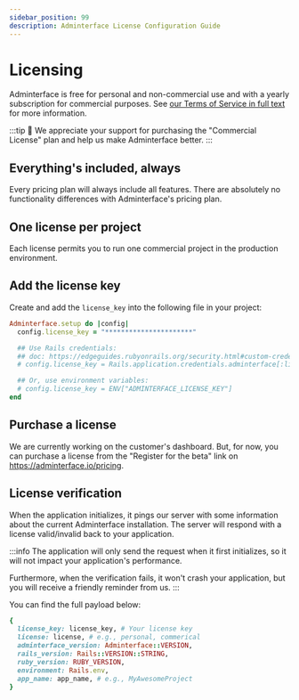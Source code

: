 ```yaml
---
sidebar_position: 99
description: Adminterface License Configuration Guide
---
```


# Licensing
Adminterface is free for personal and non-commercial use and with a yearly subscription for commercial purposes. See [our Terms of Service in full text](/docs/terms) for more information.

:::tip
🤗 We appreciate your support for purchasing the "Commercial License" plan and help us make Adminterface better.
:::

## Everything's included, always
Every pricing plan will always include all features. There are absolutely no functionality differences with Adminterface's pricing plan.

## One license per project
Each license permits you to run one commercial project in the production environment.

## Add the license key
Create and add the `license_key` into the following file in your project:
```ruby title="config/initializers/adminterface.rb" {2,6,9}
Adminterface.setup do |config|
  config.license_key = "**********************"

  ## Use Rails credentials:
  ## doc: https://edgeguides.rubyonrails.org/security.html#custom-credentials
  # config.license_key = Rails.application.credentials.adminterface[:license_key]

  ## Or, use environment variables:
  # config.license_key = ENV["ADMINTERFACE_LICENSE_KEY"]
end
```

## Purchase a license
We are currently working on the customer's dashboard. But, for now, you can purchase a license from the "Register for the beta" link on https://adminterface.io/pricing.

## License verification
When the application initializes, it pings our server with some information about the current Adminterface installation.
The server will respond with a license valid/invalid back to your application.

:::info
The application will only send the request when it first initializes, so it will not impact your application's performance.

Furthermore, when the verification fails, it won't crash your application, but you will receive a friendly reminder from us.
:::

You can find the full payload below:
```ruby
{
  license_key: license_key, # Your license key
  license: license, # e.g., personal, commerical
  adminterface_version: Adminterface::VERSION,
  rails_version: Rails::VERSION::STRING,
  ruby_version: RUBY_VERSION,
  environment: Rails.env,
  app_name: app_name, # e.g., MyAwesomeProject
}
```

